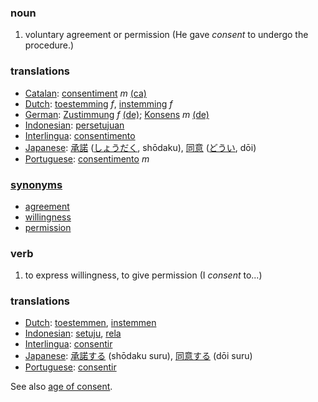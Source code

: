 ===noun===
#voluntary agreement or permission (He gave ''consent'' to undergo the procedure.)

===translations===
*[[Catalan]]: [[consentiment]] ''m'' [[:ca:consentiment|(ca)]] 
*[[Dutch]]: [[toestemming]] ''f'', [[instemming]] ''f''
*[[German]]: [[Zustimmung]] ''f'' [[:de:Zustimmung|(de)]]; [[Konsens]] ''m'' [[:de:Konsens|(de)]] 
*[[Indonesian]]: [[setuju|persetujuan]]
*[[Interlingua]]: [[consentimento]]
*[[Japanese]]: [[承諾]] ([[しょうだく]], shōdaku), [[同意]] ([[どうい]], dōi)
*[[Portuguese]]: [[consentimento]] ''m''

===[[synonym]]s===
*[[agreement]]
*[[willingness]]
*[[permission]]

===verb===
#to express willingness, to give permission (I ''consent'' to...)

===translations===
*[[Dutch]]: [[toestemmen]], [[instemmen]]
*[[Indonesian]]: [[setuju]], [[rela]]
*[[Interlingua]]: [[consentir]]
*[[Japanese]]: [[承諾する]] (shōdaku suru), [[同意する]] (dōi suru)
*[[Portuguese]]: [[consentir]]

See also [[age of consent]].